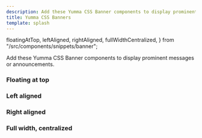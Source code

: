 ```yaml
---
description: Add these Yumma CSS Banner components to display prominent messages or announcements.
title: Yumma CSS Banners
template: splash
---
```


  floatingAtTop,
  leftAligned,
  rightAligned,
  fullWidthCentralized,
} from "/src/components/snippets/banner";

Add these Yumma CSS Banner components to display prominent messages or announcements.

### Floating at top

<Preview data={floatingAtTop} usePadding useTabs useVersion="release" />

### Left aligned

<Preview data={leftAligned} useTabs useVersion="release" />

### Right aligned

<Preview data={rightAligned} usePadding useTabs useVersion="release" />

### Full width, centralized

<Preview data={fullWidthCentralized} usePadding useTabs useVersion="release" />
